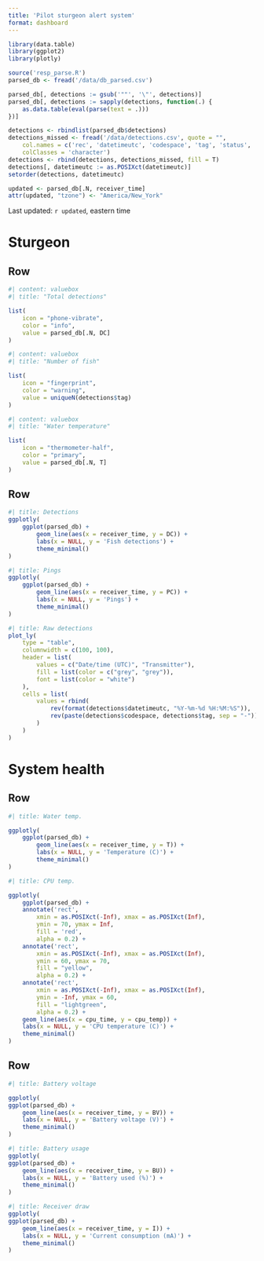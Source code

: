 ```yaml
---
title: 'Pilot sturgeon alert system'
format: dashboard
---
```


```r
library(data.table)
library(ggplot2)
library(plotly)

source('resp_parse.R')
parsed_db <- fread('/data/db_parsed.csv')

parsed_db[, detections := gsub('""', '\"', detections)]
parsed_db[, detections := sapply(detections, function(.) {
    as.data.table(eval(parse(text = .)))
})]

detections <- rbindlist(parsed_db$detections)
detections_missed <- fread('/data/detections.csv', quote = "",
    col.names = c('rec', 'datetimeutc', 'codespace', 'tag', 'status', 'hash'),
    colClasses = 'character')
detections <- rbind(detections, detections_missed, fill = T)
detections[, datetimeutc := as.POSIXct(datetimeutc)]
setorder(detections, datetimeutc)

updated <- parsed_db[.N, receiver_time]
attr(updated, "tzone") <- "America/New_York"
```

Last updated: `r updated`, eastern time

# Sturgeon

## Row {height=20%}

```r
#| content: valuebox
#| title: "Total detections"

list(
    icon = "phone-vibrate",
    color = "info",
    value = parsed_db[.N, DC]
)
```

```r
#| content: valuebox
#| title: "Number of fish"

list(
    icon = "fingerprint",
    color = "warning",
    value = uniqueN(detections$tag)
)
```

```r
#| content: valuebox
#| title: "Water temperature"

list(
    icon = "thermometer-half",
    color = "primary",
    value = parsed_db[.N, T]
)
```

## Row {.tabset height=80%}

```r
#| title: Detections
ggplotly(
    ggplot(parsed_db) +
        geom_line(aes(x = receiver_time, y = DC)) +
        labs(x = NULL, y = 'Fish detections') +
        theme_minimal()
)
```

```r
#| title: Pings
ggplotly(
    ggplot(parsed_db) +
        geom_line(aes(x = receiver_time, y = PC)) +
        labs(x = NULL, y = 'Pings') +
        theme_minimal()
)
```

```r
#| title: Raw detections
plot_ly(
    type = "table",
    columnwidth = c(100, 100),
    header = list(
        values = c("Date/time (UTC)", "Transmitter"),
        fill = list(color = c("grey", "grey")),
        font = list(color = "white")
    ),
    cells = list(
        values = rbind(
            rev(format(detections$datetimeutc, "%Y-%m-%d %H:%M:%S")),
            rev(paste(detections$codespace, detections$tag, sep = "-"))
        )
    )
)
```

# System health

## Row {.tabset}

```r
#| title: Water temp.

ggplotly(
    ggplot(parsed_db) +
        geom_line(aes(x = receiver_time, y = T)) +
        labs(x = NULL, y = 'Temperature (C)') +
        theme_minimal()
)
```
```r
#| title: CPU temp.

ggplotly(
    ggplot(parsed_db) +
    annotate('rect',
        xmin = as.POSIXct(-Inf), xmax = as.POSIXct(Inf),
        ymin = 70, ymax = Inf,
        fill = 'red',
        alpha = 0.2) +
    annotate('rect',
        xmin = as.POSIXct(-Inf), xmax = as.POSIXct(Inf),
        ymin = 60, ymax = 70,
        fill = "yellow",
        alpha = 0.2) +
    annotate('rect',
        xmin = as.POSIXct(-Inf), xmax = as.POSIXct(Inf),
        ymin = -Inf, ymax = 60,
        fill = "lightgreen",
        alpha = 0.2) +
    geom_line(aes(x = cpu_time, y = cpu_temp)) +
    labs(x = NULL, y = 'CPU temperature (C)') +
    theme_minimal()
)
```

## Row {.tabset}

```r
#| title: Battery voltage

ggplotly(
ggplot(parsed_db) +
    geom_line(aes(x = receiver_time, y = BV)) +
    labs(x = NULL, y = 'Battery voltage (V)') +
    theme_minimal()
)
```
```r
#| title: Battery usage
ggplotly(
ggplot(parsed_db) +
    geom_line(aes(x = receiver_time, y = BU)) +
    labs(x = NULL, y = 'Battery used (%)') +
    theme_minimal()
)
```
```r
#| title: Receiver draw
ggplotly(
ggplot(parsed_db) +
    geom_line(aes(x = receiver_time, y = I)) +
    labs(x = NULL, y = 'Current consumption (mA)') +
    theme_minimal()
)
```